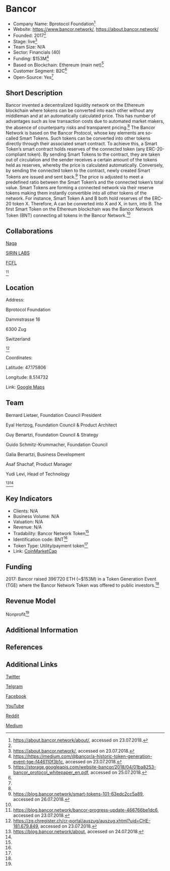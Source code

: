 =Bancor=

* Company Name: Bprotocol Foundation<ref name=„foundation“>https://about.bancor.network/about/, accessed on 23.07.2018.</ref>
* Website: https://www.bancor.network/, https://about.bancor.network/
* Founded: 2017<ref name=„foundation“/>
* Stage: live<ref name=„websiteabout“>https://about.bancor.network/, accessed on 23.07.2018.</ref>
* Team Size: N/A
* Sector: Financials (40)
* Funding: $153M<ref name=„funding“>https://https://medium.com/@bancor/a-historic-token-generation-event-tge-f446110f3b1c, accessed on 23.07.2018.</ref>
* Based on Blockchain: Ethereum (main net)<ref name=„whitepaper“>https://storage.googleapis.com/website-bancor/2018/04/01ba8253-bancor_protocol_whitepaper_en.pdf, accessed on 25.07.2018.</ref>
* Customer Segment: B2C<ref name=„websiteabout“/>
* Open-Source: Yes<ref name=„whitepaper“/>


==Short Description==

Bancor invented a decentralized liquidity network on the Ethereum blockchain where tokens can be converted into each other without any middleman and at an automatically calculated price. This has number of advantages such as low transaction costs due to automated market makers, the absence of counterparty risks and transparent pricing.<ref name=„websiteabout“/> The Bancor Network is based on the Bancor Protocol, whose key elements are so-called Smart Tokens. Such tokens can be converted into other tokens directly through their associated smart contract. To achieve this, a Smart Token’s smart contract holds reserves of the connected token (any ERC-20-compliant token). By sending Smart Tokens to the contract, they are taken out of circulation and the sender receives a certain amount of the tokens held as reserves, whereby the price is calculated automatically. Conversely, by sending the connected token to the contract, newly created Smart Tokens are issued and sent back.<ref name=„smarttokens“>https://blog.bancor.network/smart-tokens-101-63edc2cc5a89, accessed on 26.07.2018.</ref> The price is adjusted to meet a predefined ratio between the Smart Token’s and the connected token’s total value. Smart Tokens are forming a connected network via their reserve tokens making them instantly convertible into all other tokens of the network. For instance, Smart Token A and B both hold reserves of the ERC-20 token X. Therefore, A can be converted into X and X, in turn, into B. The first Smart Token on the Ethereum blockchain was the Bancor Network Token (BNT) connecting all tokens in the Bancor Network.<ref name=„whitepaper“/>


==Collaborations==

[https://naga.com/coin/ Naga] 

[https://sirinlabs.com/ SIRIN LABS]

[https://www.fcfl.io/ FCFL]

<ref name=„partners“>https://blog.bancor.network/bancor-progress-update-466766be1dc6, accessed on 23.07.2018.</ref>

==Location==

Address: 

Bprotocol Foundation

Dammstrasse 16

6300 Zug

Switzerland

<ref name=„location“>https://zg.chregister.ch/cr-portal/auszug/auszug.xhtml?uid=CHE-181.679.849, accessed on 23.07.2018.</ref>

 

Coordinates: 

Latitude: 47.175806

Longitude: 8.514732

 

Link: [https://www.google.com/maps/search/Bprotocol+Foundation++Dammstrasse+16++6300+Zug++Switzerland/@47.1752348,8.5092972,15.68z Google Maps]


==Team==


Bernard Lietaer, Foundation Council President

Eyal Hertzog, Foundation Council & Product Architect

Guy Benartzi, Foundation Council & Strategy

Guido Schmitz-Krummacher, Foundation Council

Galia Benartzi, Business Development

Asaf Shachaf, Product Manager

Yudi Levi, Head of Technology

<ref name=„blogabout“>https://blog.bancor.network/about, accessed on 24.07.2018.</ref><ref name=„foundation“/>



==Key Indicators==

* Clients: N/A
* Business Volume: N/A
* Valuation: N/A
* Revenue: N/A
* Tradability: Bancor Network Token<ref name=„whitepaper“/>
* Identification code: BNT<ref name=„whitepaper“/>
* Token Type: Utility/payment token<ref name=„whitepaper“/>
* Link: [https://coinmarketcap.com/currencies/bancor/ CoinMarketCap]


==Funding==

2017: Bancor raised 396’720 ETH (~$153M) in a Token Generation Event (TGE) where the Bancor Network Token was offered to public investors.<ref name=„funding“/>


==Revenue Model==

Nonprofit<ref name=„whitepaper“/>


==Additional Information==




==References==

<references/>



==Additional Links==

[https://twitter.com/Bancor Twitter]

[https://t.me/bancor Telgram]

[https://www.facebook.com/bancor/ Facebook]

[https://www.youtube.com/channel/UCA125wWsdbsG1XPenWcBkyg YouTube]

[https://www.reddit.com/r/Bancor/ Reddit]

[https://medium.com/@bancor/bancor-progress-update-june-2018-419fd10b37f Medium]

